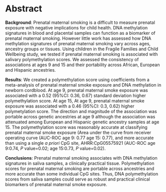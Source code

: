 # Abstract

**Background**: Prenatal maternal smoking is a difficult to measure prenatal exposure with negative implications for child health.  DNA methylation signatures in blood and placental samples can function as a biomarker of prenatal maternal smoking. However little work has assessed how DNA methylation signatures of prenatal maternal smoking vary across ages, ancestry groups or tissues. Using children in the Fragile Families and Child Wellbeing study, we tested if prenatal maternal smoking is associated with salivary polymethylation scores. We assessed the consistency of associations at ages 9 and 15 and their portability across  African, European and Hispanic ancestries. 

**Results**: We created a polymethylation score using coefficients from a meta-analysis of prenatal maternal smoke exposure and DNA methylation in newborn cordblood. At age 9, prenatal maternal smoke exposure was associated with a 0.52 (95%CI: 0.36, 0.67) standard deviation higher polymethylation score. At age 15, At age 9, prenatal maternal smoke exposure was associated with a 0.46 (95%CI: 0.3, 0.62) higher polymetylation score.  The direction and magnitude of the association was portable across genetic ancestries at age 9 although the association was attenuated among European and Hispanic genetic ancestry samples at age 15. The polymethylation score was reasonably accurate  at classifying prenatal maternal smoke exposure (Area under the curve from receiver operating curve (AUC-ROC age 9: 0.77 age 15: 0.77), and more accurate than using a single *a priori* CpG site, AHRR:CpG05575921 (AUC-ROC age 9:0.74, *P* value=0.02; age 15:0.73, *P* value=0.02). 

**Conclusions**: Prenatal maternal smoking associates with DNA methylation signatures in saliva samples, a clinically practical tissue. Polymethylation scores for prenatal maternal smoking are portable across ancestries and more accurate than some individual CpG sites.  Thus, DNA polymethylation scores from saliva samples could serve as robust and practical clinical biomarkers of prenatal maternal smoke exposure. 
